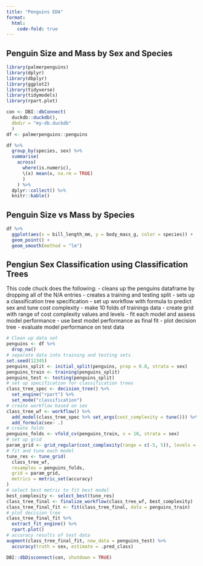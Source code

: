 ```yaml
---
title: "Penguins EDA"
format:
  html:
    code-fold: true
---
```


## Penguin Size and Mass by Sex and Species

```r
library(palmerpenguins)
library(dplyr)
library(dbplyr)
library(ggplot2)
library(tidyverse)
library(tidymodels)
library(rpart.plot)

con <- DBI::dbConnect(
  duckdb::duckdb(), 
  dbdir = "my-db.duckdb"
  )
df <- palmerpenguins::penguins
```

```r
df %>%
  group_by(species, sex) %>%
  summarise(
    across(
      where(is.numeric), 
      \(x) mean(x, na.rm = TRUE)
      )
    ) %>%
  dplyr::collect() %>%
  knitr::kable()
```

## Penguin Size vs Mass by Species

```r
df %>%
  ggplot(aes(x = bill_length_mm, y = body_mass_g, color = species)) +
  geom_point() + 
  geom_smooth(method = "lm")
```

## Pengiun Sex Classification using Classification Trees
This code chuck does the following: 
- cleans up the penguins dataframe by dropping all of the N/A entries
- creates a training and testing split
- sets up a classification tree specification
- set up workflow with formula to predict sex and tune cost complexity
- make 10 folds of trainings data
- create grid with range of cost complexity values and levels
- fit each model and assess model performance 
- use best model performance as final fit
- plot decision tree
- evaluate model performance on test data

```r
# Clean up data set
penguins <- df %>%
  drop_na()
# separate data into training and testing sets
set.seed(12345)
penguins_split <- initial_split(penguins, prop = 0.8, strata = sex)
penguins_train <- training(penguins_split)
penguins_test <- testing(penguins_split)
# set up specification for classification trees
class_tree_spec <- decision_tree() %>%
  set_engine("rpart") %>%
  set_mode("classification")
# create workflow based on sex
class_tree_wf <- workflow() %>%
  add_model(class_tree_spec %>% set_args(cost_complexity = tune())) %>%
  add_formula(sex~ .)
# create folds
penguins_folds <- vfold_cv(penguins_train, v = 10, strata = sex)
# set up grid
param_grid <- grid_regular(cost_complexity(range = c(-5, 5)), levels = 10)
# fit and tune each model
tune_res <- tune_grid(
  class_tree_wf, 
  resamples = penguins_folds, 
  grid = param_grid, 
  metrics = metric_set(accuracy)
)
# select best metric to fit best model
best_complexity <- select_best(tune_res)
class_tree_final <- finalize_workflow(class_tree_wf, best_complexity)
class_tree_final_fit <- fit(class_tree_final, data = penguins_train)
# plot decision tree
class_tree_final_fit %>%      
  extract_fit_engine() %>%      
  rpart.plot()
# accuracy results of test data
augment(class_tree_final_fit, new_data = penguins_test) %>%      
  accuracy(truth = sex, estimate = .pred_class)
```

```r
DBI::dbDisconnect(con, shutdown = TRUE)
```
